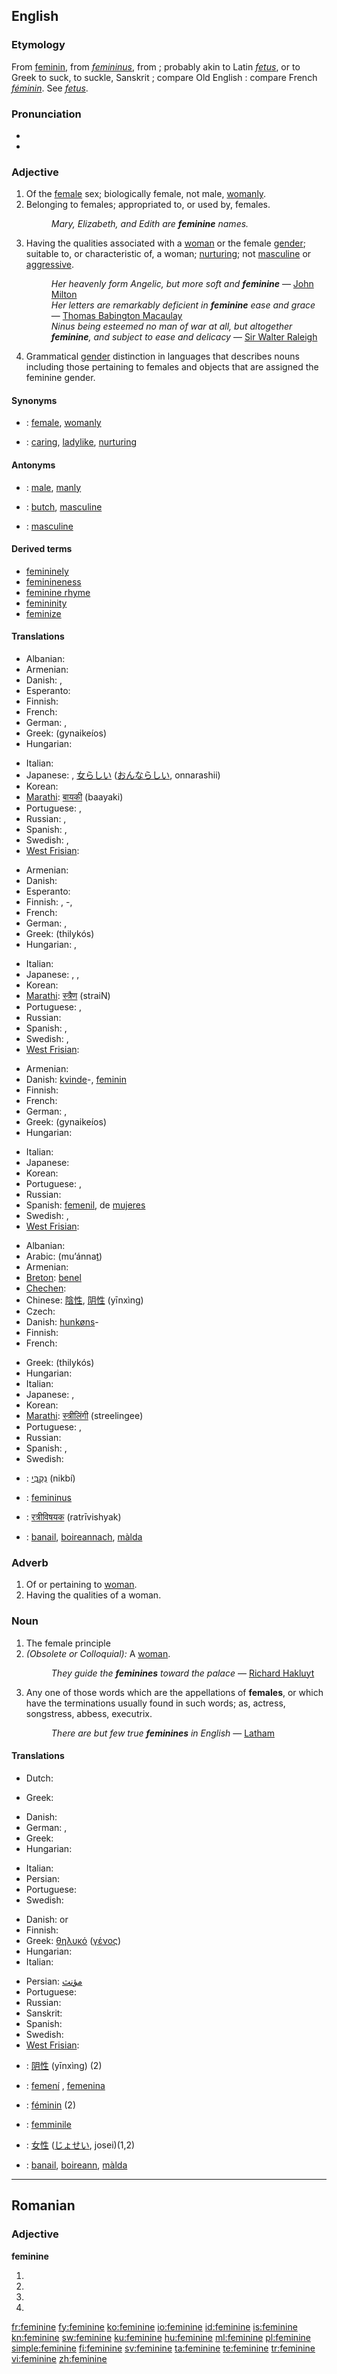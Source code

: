 {{wikipedia|dab=feminine}}
{{also|féminine}}
==English==

===Etymology===
From {{etyl|fro}} [[féminin|feminin]], from {{etyl|la}} ''[[femininus]]'', from {{term|femina||woman}}; probably akin to Latin ''[[fetus]]'', or to Greek to suck, to suckle, Sanskrit {{term|dhā||to suck}}; compare Old English {{term|sc=unicode|fǣmme||woman, maid}}: compare French ''[[féminin]]''. See ''[[fetus]]''.

===Pronunciation===
* {{IPA|/ˈfɛmɪnɪn/|/ˈfɛmənɪn/}}
* {{audio|en-us-feminine.ogg|Audio (US)}}

===Adjective===
{{en-adj}}

# Of the [[female]] sex; biologically female, not male, [[womanly]].
# Belonging to females; appropriated to, or used by, females.
#: ''Mary, Elizabeth, and Edith are '''feminine''' names.''
# Having the qualities associated with a [[woman]] or the female [[gender]]; suitable to, or characteristic of, a woman; [[nurturing]]; not [[masculine]] or [[aggressive]].
#: ''Her heavenly form Angelic, but more soft and '''feminine''''' — [[w:John Milton|John Milton]]
#: ''Her letters are remarkably deficient in '''feminine''' ease and grace'' — [[w:Thomas Babington Macaulay|Thomas Babington Macaulay]]
#: ''Ninus being esteemed no man of war at all, but altogether '''feminine''', and subject to ease and delicacy'' — [[w:Sir Walter Raleigh|Sir Walter Raleigh]]
# {{grammar}} Grammatical [[gender]] distinction in languages that describes nouns including those pertaining to females and objects that are assigned the feminine gender.

====Synonyms====
* {{italbrac|of the female sex}}: [[female]], [[womanly]]
* {{italbrac|having qualities of female gender}}: [[caring]], [[ladylike]], [[nurturing]]

====Antonyms====
* {{italbrac|of the female sex}}: [[male]], [[manly]]
* {{italbrac|having qualities of female gender}}: [[butch]], [[masculine]]
* {{italbrac|grammar}}: [[masculine]]

====Derived terms====
* [[femininely]]
* [[feminineness]]
* [[feminine rhyme]] {{prosody}}
* [[femininity]]
* [[feminize]]

====Translations====
{{trans-top|having the qualities associated with a woman}}
* Albanian: {{t|sq|femëror|xs=Albanian}}
* Armenian: {{t-|hy|կանացի|tr=kanac'i}}
* Danish: {{t|da|kvindelig}}, {{t-|da|feminin}}
* Esperanto: {{t-|eo|ina|xs=Esperanto}}
* Finnish: {{t-|fi|naisellinen}}
* French: {{t+|fr|féminin}}
* German: {{t+|de|feminin}}, {{t+|de|weiblich}}
* Greek: {{t+|el|γυναικείος|m}} (gynaikeíos)
* Hungarian: {{t+|hu|nőies}}
{{trans-mid}}
* Italian: {{t+|it|femminile}}
* Japanese: {{t|ja|女性的な|tr=joseitekina}}, [[女らしい]] ([[おんならしい]], onnarashii)
* Korean: {{ko-inline|나약한|nayakan}}
* [[Marathi]]: [[बायकी]] (baayaki)
* Portuguese: {{t+|pt|feminino|m}}, {{t+|pt|feminina|f}}
* Russian: {{t+|ru|женский|tr=žénskij}}, {{t+|ru|женственный|tr=žénstv'ennyj}}
* Spanish: {{t+|es|femenino|m}}, {{t+|es|femenina|f}}
* Swedish: {{t|sv|kvinnlig}}, {{t+|sv|feminin}}
* [[West Frisian]]: {{t|fy|froulik|xs=West Frisian}}
{{trans-bottom}}

{{trans-top|of the female sex}}
* Armenian: {{t-|hy|իգական|tr=igakan}}
* Danish: {{t|da|kvindelig}}
* Esperanto: {{t-|eo|ina|xs=Esperanto}}
* Finnish: {{t+|fi|naispuolinen}}, {{t+|fi|naaras}}-, {{t+|fi|naaraspuolinen}}
* French: {{t+|fr|féminin}}
* German: {{t+|de|feminin}}, {{t+|de|weiblich}}
* Greek: {{t+|el|θηλυκός|m}} (thilykós)
* Hungarian: {{t+|hu|női}}, {{t+|hu|nőstény}}
{{trans-mid}}
* Italian: {{t+|it|femminile}}
* Japanese: {{t-|ja|女らしい|tr=on'narashii}}, {{t|ja|女性らしい|tr=joseirashii}}, {{t|ja|女の|tr=on'na no}}
* Korean: {{ko-inline|여자다운|yeosadaun}}
* [[Marathi]]: [[स्त्रैण]] (straiN)
* Portuguese: {{t+|pt|feminino|m}}, {{t+|pt|feminina|f}}
* Russian: {{t+|ru|женский|tr=žénskij}}
* Spanish: {{t+|es|femenino|m}}, {{t+|es|femenina|f}}
* Swedish: {{t|sv|kvinnlig}}, {{t+|sv|feminin}}
* [[West Frisian]]: {{t|fy|froulik|xs=West Frisian}}
{{trans-bottom}}

{{trans-top|belonging to females}}
* Armenian: {{t|hy|կնոջ|tr=knoǰ}}
* Danish: [[kvinde]]-, [[feminin]]
* Finnish: {{t+|fi|nainen|alt=naisten}}
* French: {{t+|fr|féminin}}
* German: {{t+|de|feminin}}, {{t+|de|weiblich}}
* Greek: {{t+|el|γυναικείος|m}} (gynaikeíos)
* Hungarian: {{t+|hu|női}}
{{trans-mid}}
* Italian: {{t+|it|femminile}}
* Japanese: {{t|ja|女性の|tr=josei no}}
* Korean: {{ko-inline|여성의|yeoseong-ui}}
* Portuguese: {{t+|pt|feminino|m}}, {{t+|pt|feminina|f}}
* Russian: {{t+|ru|женский|tr=žénskij}}
* Spanish: [[femenil]], de [[mujeres]]
* Swedish: {{t|sv|kvinnlig}}, {{t+|sv|feminin}}
* [[West Frisian]]: {{t|fy|froulik|xs=West Frisian}}
{{trans-bottom}}

{{trans-top|grammatical gender distinction}}
* Albanian: {{t|sq|femëror|xs=Albanian}}
* Arabic: {{Arab|[[مؤنث]]}} (muʼánnaṯ) {{m}}
* Armenian: {{t-|hy|իգական|tr=igakan}}
* [[Breton]]: [[benel]]
* [[Chechen]]: {{tø|ce|зударийн род}}
* Chinese: [[陰性]], [[阴性]] (yīnxìng)
* Czech: {{t+|cs|ženský|m}}
* Danish: [[hunkøn]]s-
* Finnish: {{t+|fi|feminiininen}}
* French: {{t+|fr|féminin}}
{{trans-mid}}
* Greek: {{t+|el|θηλυκός|m}} (thilykós)
* Hungarian: {{t+|hu|nőnemű}}
* Italian: {{t+|it|femminile}}
* Japanese: {{t-|ja|女性名詞|tr=joseimeishi}}, {{t+|ja|女性|tr=josei}}
* Korean: {{ko-inline|여성|yeoseong}}
* [[Marathi]]: [[स्त्रीलिंगी]] (streelingee)
* Portuguese: {{t+|pt|feminino|m}}, {{t+|pt|feminina|f}}
* Russian: {{t+|ru|женский|tr=žénskij}}
* Spanish: {{t+|es|femenino|m}}, {{t+|es|femenina|f}}
* Swedish: {{t+|sv|feminin}}
{{trans-bottom}}

{{checktrans-top}}
* {{ttbc|Hebrew}}: [[נקבי|נִקְבִּי]] (nikbí) {{m}}
{{checktrans-mid}}
* {{ttbc|Latin}}: [[femininus]]
* {{ttbc|Marathi}}: [[रत्रीविषयक]] (ratrīvishyak)
* {{ttbc|Scottish Gaelic}}: [[banail]], [[boireannach]], [[màlda]]
{{checktrans-bottom}}

===Adverb===
{{en-adv}}

# Of or pertaining to [[woman]].
# Having the qualities of a woman.

===Noun===
{{en-noun}}

# The female principle
# ''(Obsolete or Colloquial):'' A [[woman]].
#: ''They guide the '''feminines''' toward the palace'' — [[w:Richard Hakluyt|Richard Hakluyt]]
# {{Grammar}} Any one of those words which are the appellations of '''females''', or which have the terminations usually found in such words; as, actress, songstress, abbess, executrix.
#: ''There are but few true '''feminines''' in English'' — [[Latham]]

====Translations====
{{trans-top|female principle}}
* Dutch: {{t-|nl|vrouwelijke|n}}
{{trans-mid}}
* Greek: {{t+|el|θηλυκό|n}}
{{trans-bottom}}

{{trans-top|woman}}
* Danish: {{t+|da|kvinde|c}}
* German: {{t+|de|Frau|f}}, {{t+|de|Weib|n}}
* Greek: {{t+|el|θηλυκό|n}}
* Hungarian: {{t|hu|fehérnép}}
{{trans-mid}}
* Italian: {{t+|it|donna|f}}
* Persian: {{t+|fa|زنانه|xs=Persian}}
* Portuguese: {{t+|pt|mulher|f}}
* Swedish: {{t+|sv|kvinna|c}}
{{trans-bottom}}

{{trans-top|(''grammar'')}}
* Danish: {{t-|da|femininum|m}} or {{c}}
* Finnish: {{t+|fi|feminiini}}
* Greek: [[θηλυκό]] ([[γένος]]) {{n}}
* Hungarian: {{t+|hu|nőnem}}
* Italian: {{t+|it|femminile|m}}
{{trans-mid}}
* Persian: [[مؤنث]]
* Portuguese: {{t+|pt|feminino|m}}
* Russian: {{t+|ru|женский род|m|tr=žénskij rod}}
* Sanskrit: {{t|sa|स्त्रीलिङ्ग|tr=strīliṅga|xs=Sanskrit}}
* Spanish: {{t+|es|femenino|m}}
* Swedish: {{t|sv|femininum|n}}
* [[West Frisian]]: {{t|fy|froulik|xs=West Frisian}}
{{trans-bottom}}

{{checktrans-top}}
* {{ttbc|Chinese}}: [[阴性]] (yīnxìng) (2)
* {{ttbc|Catalan}}: [[femení]] {{m}}, [[femenina]] {{f}}
* {{ttbc|French}}: [[féminin]] {{m}} (2)
* {{ttbc|Italian}}: [[femminile]]
{{checktrans-mid}}
* {{ttbc|Japanese}}: [[女性]] ([[じょせい]], josei)(1,2)
* {{ttbc|Scottish Gaelic}}: [[banail]], [[boireann]], [[màlda]]
{{checktrans-bottom}}

----

==Romanian==

===Adjective===
'''feminine'''

# {{ro-form-adj|fp|n|feminin}}
# {{ro-form-adj|fp|a|feminin}}
# {{ro-form-adj|np|n|feminin}}
# {{ro-form-adj|np|a|feminin}}

[[fr:feminine]]
[[fy:feminine]]
[[ko:feminine]]
[[io:feminine]]
[[id:feminine]]
[[is:feminine]]
[[kn:feminine]]
[[sw:feminine]]
[[ku:feminine]]
[[hu:feminine]]
[[ml:feminine]]
[[pl:feminine]]
[[simple:feminine]]
[[fi:feminine]]
[[sv:feminine]]
[[ta:feminine]]
[[te:feminine]]
[[tr:feminine]]
[[vi:feminine]]
[[zh:feminine]]